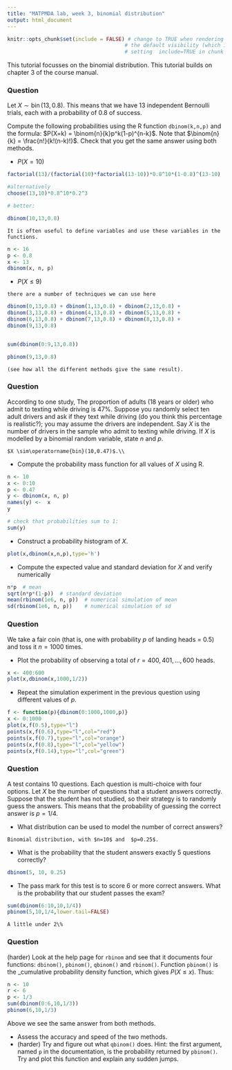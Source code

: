```yaml
---
title: "MATPMDA lab, week 3, binomial distribution"
output: html_document
---
```


```r
knitr::opts_chunk$set(include = FALSE) # change to TRUE when rendering solutions; this changes
                                      # the default visibility (which is overridden by explicitly
                                      # setting  include=TRUE in chunk options)
```


This tutorial focusses on the binomial distribution.  This tutorial
builds on chapter 3 of the course manual.


### Question

Let $X\sim\operatorname{bin}(13,0.8)$.  This means that we have 13 independent
  Bernoulli trials, each with a probability of 0.8 of success.

Compute the following probabilities using the R function
`dbinom(k,n,p)` and the formula: $P(X=k) =
\binom{n}{k}p^k(1-p)^{n-k}$.  Note that $\binom{n}{k} =
\frac{n!}{k!(n-k)!}$.  Check that you get the same answer using both
methods.

* $P(X = 10)$
```r
factorial(13)/(factorial(10)*factorial(13-10))*0.8^10*(1-0.8)^(13-10)

#alternatively
choose(13,10)*0.8^10*0.2^3

# better:

dbinom(10,13,0.8)
```


```asis
It is often useful to define variables and use these variables in the
functions.
```

```r
n <- 16
p <- 0.8
x <- 13
dbinom(x, n, p)
```

* $P(X \leq 9)$

```asis
there are a number of techniques we can use here
```

```r

dbinom(0,13,0.8) + dbinom(1,13,0.8) + dbinom(2,13,0.8) +
dbinom(3,13,0.8) + dbinom(4,13,0.8) + dbinom(5,13,0.8) +
dbinom(6,13,0.8) + dbinom(7,13,0.8) + dbinom(8,13,0.8) +
dbinom(9,13,0.8)


sum(dbinom(0:9,13,0.8))

pbinom(9,13,0.8)
```
```asis
(see how all the different methods give the same result).
```

### Question

According to one study, The proportion of adults (18 years or older)
who admit to texting while driving is 47\%. Suppose you randomly
select ten adult drivers and ask if they text while driving (do you
think this percentage is realistic?); you may assume the drivers are
independent.  Say $X$ is the number of drivers in the sample who admit
to texting while driving.  If $X$ is modelled by a binomial random
variable, state $n$ and $p$.

```asis
$X \sim\operatorname{bin}(10,0.47)$.\\
```

* Compute the probability mass function for all values of $X$ using R.

```r
n <- 10
x <- 0:10
p <- 0.47
y <- dbinom(x, n, p)
names(y) <-  x
y

# check that probabilities sum to 1:
sum(y)
```

* Construct a probability histogram of $X$.

```r

plot(x,dbinom(x,n,p),type='h')
```

* Compute the expected value and standard deviation for $X$ and verify numerically

```r
n*p  # mean
sqrt(n*p*(1-p))  # standard deviation
mean(rbinom(1e6, n, p))  # numerical simulation of mean
sd(rbinom(1e6, n, p))    # numerical simulation of sd
```

### Question

We take a fair coin (that is, one with probability $p$ of landing
heads = 0.5) and toss it $n=1000$ times.  

* Plot the probability of observing a total of $r=400,401,\ldots, 600$
heads.

```r
x <- 400:600
plot(x,dbinom(x,1000,1/2))
```

* Repeat the simulation experiment in the previous question using
different values of $p$.  

```r
f <- function(p){dbinom(0:1000,1000,p)}
x <- 0:1000
plot(x,f(0.5),type="l")
points(x,f(0.6),type="l",col="red")
points(x,f(0.7),type="l",col="orange")
points(x,f(0.8),type="l",col="yellow")
points(x,f(0.14),type="l",col="green")
```

### Question

A test contains 10 questions. Each question is multi-choice with four
options.  Let $X$ be the number of questions that a student answers
correctly.  Suppose that the student has not studied, so their
strategy is to randomly guess the answers.  This means that the
probability of guessing the correct answer is $p=1/4$.

* What distribution can be used to model the number of correct answers?

```asis
Binomial distribution, with $n=10$ and  $p=0.25$.
```
* What is the probability that the student answers exactly 5 questions correctly?

```r
dbinom(5, 10, 0.25)
```

* The pass mark for this test is to score 6 or more correct answers.
  What is the probability that our student passes the exam?

```r
sum(dbinom(6:10,10,1/4))
pbinom(5,10,1/4,lower.tail=FALSE)
```

```asis
A little under 2\%
```


### Question

(harder) Look at the help page for `rbinom` and see that it documents four functions: `dbinom()`, `pbinom()`, `qbinom()` and `rbinom()`.  Function `pbinom()` is the _cumulative probability density function, which gives $P(X\leq x)$.  Thus:

```r
n <- 10
r <- 6
p <- 1/3
sum(dbinom(0:6,10,1/3))
pbinom(6,10,1/3)
```

Above we see the same answer from both methods.

* Assess the accuracy and speed of the two methods.
* (harder) Try and figure out what `qbinom()` does.  Hint: the first argument, named `p` in the documentation, is the probability returned by `pbinom()`.  Try and plot this function and explain any sudden jumps.
